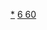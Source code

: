 {{周期表框架|[[钕化合物]]|钕化合物
|O=[[氧化钕|Nd<sub>2</sub>O<sub>3</sub>]]</br> [[氢氧化钕|Nd(OH)<sub>3</sub>]]
|S=[[硫化钕|Nd<sub>2</sub>S<sub>3</sub>]]</br> [[硫酸钕|Nd<sub>2</sub>(SO<sub>4</sub>)<sub>3</sub>]]
|H=[[二氢化钕|NdH<sub>2</sub>]]</br>[[三氢化钕|NdH<sub>3</sub>]]
|F=[[二氟化钕|NdF<sub>2</sub>]]</br>[[三氟化钕|NdF<sub>3</sub>]]</br>[[四氟化钕|NdF<sub>4</sub>]]
|Cl=[[二氯化钕|NdCl<sub>2</sub>]]</br>[[三氯化钕|NdCl<sub>3</sub>]]</br>[[高氯酸钕|Nd(ClO<sub>4</sub>)<sub>3</sub>]]
|Br=[[二溴化钕|NdBr<sub>2</sub>]]</br>[[溴化钕|NdBr<sub>3</sub>]]
|I=[[二碘化钕|NdI<sub>2</sub>]]</br>[[碘化钕|NdI<sub>3</sub>]]
|N=[[硝酸钕|Nd(NO<sub>3</sub>)<sub>3</sub>]]</br>[[氮化钕|NdN]]
|C=[[碳酸钕|Nd<sub>2</sub>(CO<sub>3</sub>)<sub>3</sub>]]</br> [[甲酸钕|Nd(HCOO)<sub>3</sub>]]</br> [[乙酸钕|Nd(CH<sub>3</sub>COO)<sub>3</sub>]]</br> [[三氟乙酸钕|Nd(CF<sub>3</sub>COO)<sub>3</sub>]]
|Fe=[[铁氰酸钕|Nd[Fe(CN)<sub>6</sub>]]]
|Co=[[六氰合钴(III)酸钕|Nd[Co(CN)<sub>6</sub>]]]
|Ni=[[镍(III)酸钕|NdNiO<sub>3</sub>]]
|Ta=[[钽酸钕|NdTaO<sub>4</sub>]]
|Re=[[高铼酸钕|Nd(ReO<sub>4</sub>)<sub>3</sub>]]
{{nowrap end}}
</div>
}}<noinclude>

[[Category:钕化合物|*]]
[[Category:化学品模板|6 60]]

</noinclude>